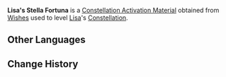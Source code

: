 {{Item Infobox
|id           = 001106
|image        = Item Stella Fortuna (4 Star).png
|type         = Constellation Activation Materials
|group        = Stella Fortuna
|rarity       = 4
|description  = [[Lisa]]'s Constellation Activation Material
|source1      = [[Wishes]]
|source2      = [[Paimon's Bargains]]
}}
'''Lisa's Stella Fortuna''' is a [[Constellation Activation Material]] obtained from [[Wishes]] used to level [[Lisa]]'s [[Constellation]].

==Other Languages==
{{Other Languages
|default_hidden = 1
|en      = Lisa's Stella Fortuna
|zhs     = 丽莎的命星
|zhs_rm  = Lìshā de Mìngxīng
|zht     = 麗莎的命星
|zht_rm  = Lìshā de Mìngxīng
|ja      = リサの星屑
|ja_rm   = Risa no Hoshikuzu
|ko      = 리사의 운명의 별
|ko_rm   = 
|es      = Stella Fortuna de Lisa
|fr      = Stella Fortuna de Lisa
|ru      = Удача Лизы
|th      = ดวงดาวแห่งชีวิตของ Lisa
|th_rm   = Duanggdao Haeng Chiwit Khong Lisa
|vi      = Chòm Sao Của Lisa
|de      = Stella Fortuna von Lisa
|id      = Lisa's Stella Fortuna
|pt      = Stella Fortuna de Lisa
}}

==Change History==
{{Change History|1.0}}